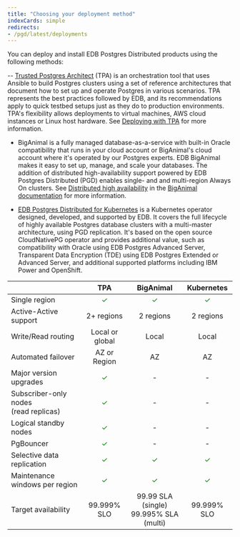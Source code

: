 ```yaml
---
title: "Choosing your deployment method"
indexCards: simple
redirects:
- /pgd/latest/deployments
---
```


You can deploy and install EDB Postgres Distributed products using the following methods:

-- [Trusted Postgres Architect](/tpa/latest) (TPA) is an orchestration tool that uses Ansible to build Postgres clusters using a set of reference architectures that document how to set up and operate Postgres in various scenarios. TPA represents the best practices followed by EDB, and its recommendations apply to quick testbed setups just as they do to production environments. TPA's flexibility allows deployments to virtual machines, AWS cloud instances or Linux host hardware. See [Deploying with TPA](../deploy-config/deploy-tpa/deploying/) for more information.

- BigAnimal is a fully managed database-as-a-service with built-in Oracle compatibility that runs in your cloud account or BigAnimal's cloud account where it's operated by our Postgres experts. EDB BigAnimal makes it easy to set up, manage, and scale your databases. The addition of distributed high-availability support powered by EDB Postgres Distributed (PGD) enables single- and and multi-region Always On clusters. See [Distributed high availability](/biganimal/latest/overview/02_high_availability/distributed_highavailability/) in the [BigAnimal documentation](/biganimal/latest) for more information.

- [EDB Postgres Distributed for Kubernetes](/postgres_distributed_for_kubernetes/latest/) is a Kubernetes operator designed, developed, and supported by EDB. It covers the full lifecycle of highly available Postgres database clusters with a multi-master architecture, using PGD replication. It's based on the open source CloudNativePG operator and provides additional value, such as compatibility with Oracle using EDB Postgres Advanced Server, Transparent Data Encryption (TDE) using EDB Postgres Extended or Advanced Server, and additional supported platforms including IBM Power and OpenShift.



|                                            |         <center>TPA</center>         |         <center>BigAnimal</center>         |     <center>Kubernetes</center>      |
|--------------------------------------------|:------------------------------------:|:------------------------------------------:|:------------------------------------:|
| Single region                              | <span style="color: green;">✓</span> |    <span style="color: green;">✓</span>     | <span style="color: green;">✓</span> |
| Active-Active support                      |              2+ regions              |                 2 regions                  |              2 regions               |
| Write/Read routing                         |           Local or global            |                   Local                    |                Local                 |
| Automated failover                         |             AZ or Region             |                     AZ                     |                  AZ                  |
| Major version upgrades                     | <span style="color: green;">✓</span> |                     -                      |                  -                   |
| Subscriber-only nodes<br/> (read replicas) | <span style="color: green;">✓</span> |                     -                      |                  -                   |
| Logical standby nodes                      | <span style="color: green;">✓</span> |                     -                      |                  -                   |
| PgBouncer                                  | <span style="color: green;">✓</span> |                     -                      |                  -                   |
| Selective data replication                 | <span style="color: green;">✓</span> |    <span style="color: green;">✓</span>    | <span style="color: green;">✓</span> |
| Maintenance windows per region             | <span style="color: green;">✓</span> |    <span style="color: green;">✓</span>    | <span style="color: green;">✓</span> |
| Target availability                        |             99.999% SLO              | 99.99 SLA (single)<br/>99.995% SLA (multi) |             99.999% SLO              |
